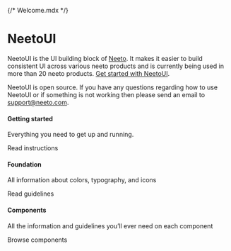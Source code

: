 {/* Welcome.mdx */}

<style>
  {`
  .sbdocs-wrapper{
    background: linear-gradient(rgb(255, 255, 255) 0%, rgb(247, 255, 247) 100%);
    background-size:cover;
  }

  .sbdocs .sbdocs-hero-banner{
    display:flex;
    align-items:center;
    gap: 20px;
    margin-bottom: 50px;
  }

  .sbdocs .sbdocs-hero-banner__title{
    display:flex;
    flex-wrap: wrap;
    align-items:baseline;
    line-height:1.1;
    -webkit-font-smoothing: initial;
    font-size: 40px;
  }

  .sbdocs .sbdocs-hero-banner__desc{
    color:#000 !important;
    font-weight: 400;
    font-size: 18px;
    max-width:80ch;
    -webkit-font-smoothing: initial;
  }

  .sbdocs .sbdocs-hero-banner__desc a{
    color:#000 !important;
    text-decoration: underline;
    -webkit-font-smoothing: initial;
    font-family: "Inter",sans-serif !important;
  }

  .sbdocs .sbdocs-hero-banner__title strong {
    font-weight: bold;
    user-select:none;
    color:#000;
    margin-right:10px;
    -webkit-font-smoothing: initial;
  }

  @media (min-width: 640px){
    .sbdocs .sbdocs-hero-banner__title{
      font-size: 70px;
    }
  }

  @media (max-width: 539px){
    .sbdocs-hero-banner__desc br{
      display:none;
    }
  }

  .sbdocs-featured{
    display:flex;
    flex-wrap: wrap;
    gap: 20px;
  }

  .sbdocs-featured__item{
    width: 100%;
    border-radius: 12px;
    padding: 30px;
    background: #fff;
    display:flex;
    flex-direction:column;
    position: relative;
    user-select:none;
    transition:all 0.3s;
    font-family: "Inter",sans-serif !important;
    box-shadow: rgba(0, 0, 0, 0.2) 0px 2px 1px -1px, rgba(0, 0, 0, 0.14) 0px 1px 1px 0px, rgba(0, 0, 0, 0.12) 0px 1px 3px 0px;
     -webkit-font-smoothing: initial;
  }

  .sbdocs-hero-banner__img-wrapper{
    display:none;
  }

  @media (min-width: 640px){
    .sbdocs-featured__item{
      width: calc(33.33% - 20px);
      min-width: 210px;
    }
    .sbdocs-hero-banner__img-wrapper{
      display: inline-block;
    }
  }

  .sbdocs-featured__item:hover{
    transform:scale(1.05);
  }

  .sbdocs-featured__item-abs-link{
    position:absolute;
    left:0;
    top:0;
    width:100%;
    height:100%;
    z-index:1;
  }

  .sbdocs-featured__item h4{
    font-size: 22px !important;
    position: relative;
    color:#000 !important;
    -webkit-font-smoothing: initial;
  }

  .sbdocs-featured__item p{
    color:#000 !important;
    -webkit-font-smoothing: initial;
    margin-top:0;
    font-size:16px;
  }

  .sbdocs-featured__item-link{
    margin-top:auto;
    display: inline-flex;
    color:#000;
    font-weight:500;
     -webkit-font-smoothing: initial;
    text-decoration: underline;
  }

  `}
</style>

<div className="sbdocs-hero-banner">
  <div>
    <h1 className="sbdocs-hero-banner__title">
      <strong>NeetoUI</strong>
    </h1>
    <p className="sbdocs-hero-banner__desc">NeetoUI is the UI building block of <a href="https://www.neeto.com/" target="_blank">Neeto</a>. It makes it easier to build consistent UI across various neeto products and is currently being used in more than 20 neeto products. <a href="https://github.com/bigbinary/neeto-ui#readme" target="_blank">Get started with NeetoUI</a>.</p>
    <p className="sbdocs-hero-banner__desc">NeetoUI is open source. If you have any questions regarding how to use NeetoUI or
if something is not working then please send an email to <a href="mailto:support@neeto.com"  target="_blank">support@neeto.com</a>.</p>
  </div>
</div>
<div className="sbdocs-featured">
  <div className="sbdocs-featured__item">
    <a target="_blank" href="https://github.com/bigbinary/neeto-ui#readme" className="sbdocs-featured__item-abs-link"></a>
    <h4>Getting started</h4>
    <p>Everything you need to get up and running.</p>
    <span className="sbdocs-featured__item-link">Read instructions</span>
  </div>
  <div className="sbdocs-featured__item">
    <a href="/?path=/docs/foundation-colors--docs" className="sbdocs-featured__item-abs-link"></a>
    <h4>Foundation</h4>
    <p>All information about colors, typography, and icons</p>
    <span className="sbdocs-featured__item-link">Read guidelines</span>
  </div>
  <div className="sbdocs-featured__item">
    <a href="/?path=/docs/components-button--default" className="sbdocs-featured__item-abs-link"></a>
    <h4>Components</h4>
    <p>All the information and guidelines you’ll ever need on each component</p>
    <span className="sbdocs-featured__item-link">Browse components</span>
  </div>
</div>
